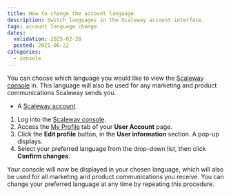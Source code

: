 ```yaml
---
title: How to change the account language
description: Switch languages in the Scaleway account interface.
tags: account language change
dates:
  validation: 2025-02-28
  posted: 2021-06-22
categories:
  - console
---
```



You can choose which language you would like to view the [Scaleway console](/account/concepts/#console) in. This language will also be used for any marketing and product communications Scaleway sends you.

<Requirements />

- A [Scaleway account](https://console.scaleway.com)

1. Log into the [Scaleway console](https://console.scaleway.com).
2. Access the [My Profile](https://console.scaleway.com/account/profile) tab of your **User Account** page.
3. Click the **Edit profile** button, in the **User information** section. A pop-up displays.
4. Select your preferred language from the drop-down list, then click **Confirm changes**.

Your console will now be displayed in your chosen language, which will also be used for all marketing and product communications you receive. You can change your preferred language at any time by repeating this procedure.